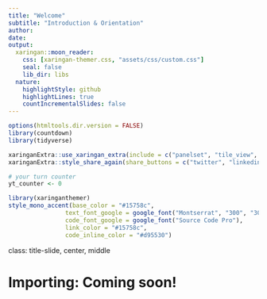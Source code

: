 ```yaml
---
title: "Welcome"
subtitle: "Introduction & Orientation"
author: 
date: 
output:
  xaringan::moon_reader:
    css: [xaringan-themer.css, "assets/css/custom.css"]
    seal: false
    lib_dir: libs
  nature:
    highlightStyle: github
    highlightLines: true
    countIncrementalSlides: false
---
```


```r
options(htmltools.dir.version = FALSE)
library(countdown)
library(tidyverse)

xaringanExtra::use_xaringan_extra(include = c("panelset", "tile_view", "share_again"))
xaringanExtra::style_share_again(share_buttons = c("twitter", "linkedin", "pocket"))

# your turn counter
yt_counter <- 0
```

```r
library(xaringanthemer)
style_mono_accent(base_color = "#15758c",
                text_font_google = google_font("Montserrat", "300", "300i"),
                code_font_google = google_font("Source Code Pro"),
                link_color = "#15758c",
                code_inline_color = "#d95530")
```

class: title-slide, center, middle

# Importing: Coming soon!
